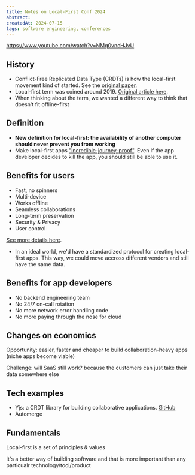 ```yaml
---
title: Notes on Local-First Conf 2024
abstract:
createdAt: 2024-07-15
tags: software engineering, conferences
---
```


https://www.youtube.com/watch?v=NMq0vncHJvU

## History

- Conflict-Free Replicated Data Type (CRDTs) is how the local-first movement kind of started. See the [original paper](https://hal.inria.fr/inria-00555588/document).
- Local-first term was coined around 2019. [Original article here](https://www.inkandswitch.com/local-first/).
- When thinking about the term, we wanted a different way to think that doesn't fit offline-first

## Definition

- **New definition for local-first: the availability of another computer should never prevent you from working**
- Make local-first apps ["incredible-journey-proof"](https://www.tumblr.com/ourincrediblejourney). Even if the app developer decides to kill the app, you should still be able to use it.

## Benefits for users

- Fast, no spinners
- Multi-device
- Works offline
- Seamless collaborations
- Long-term preservation
- Security & Privacy
- User control

[See more details here](https://www.inkandswitch.com/local-first/).

- In an ideal world, we'd have a standardized protocol for creating local-first apps. This way, we could move accross different vendors and still have the same data.

## Benefits for app developers

- No backend engineering team
- No 24/7 on-call rotation
- No more network error handling code
- No more paying through the nose for cloud

## Changes on economics

Opportunity: easier, faster and cheaper to build collaboration-heavy apps (niche apps become viable)

Challenge: will SaaS still work? because the customers can just take their data somewhere else


## Tech examples

- Yjs: a CRDT library for building collaborative applications. [GitHub](https://github.com/yjs/yjs)
- Automerge


## Fundamentals

Local-first is a set of principles & values

It's a better way of building software and that is more important than any particualr technology/tool/product
